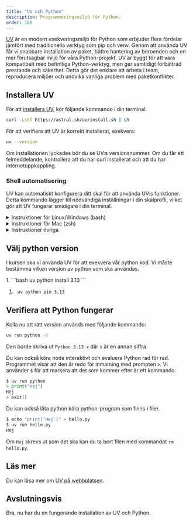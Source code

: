 ```yaml
---
title: "UV och Python"
description: Programmeringsmiljö för Python.
order: 160
---
```




[UV](https://docs.astral.sh/uv) är en modern exekveringsmiljö för Python som erbjuder flera fördelar jämfört med traditionella verktyg som pip och venv. Genom att använda UV får vi snabbare installation av paket, bättre hantering av beroenden och en mer förutsägbar miljö för våra Python-projekt. UV är byggt för att vara kompatibelt med befintliga Python-verktyg, men ger samtidigt förbättrad prestanda och säkerhet. Detta gör det enklare att arbeta i team, reproducera miljöer och undvika vanliga problem med paketkonflikter.

## Installera UV

För att [installera UV](https://docs.astral.sh/uv/getting-started/installation/#standalone-installer), kör följande kommando i din terminal:

```bash
curl -LsSf https://astral.sh/uv/install.sh | sh
```

För att verifiera att UV är korrekt installerat, exekvera:

```bash
uv --version
```
Om installationen lyckades bör du se UV:s versionsnummer. Om du får ett felmeddelande, kontrollera att du har curl installerat och att du har internetuppkoppling.



### Shell automatisering
UV kan automatiskt konfigurera ditt skal för att använda UV:s funktioner. Detta kommando lägger till nödvändiga inställningar i din skalprofil, vilket gör att UV fungerar smidigare i din terminal.

<details>
<summary>Instruktioner för Linux/Windows (bash)</summary>
Exekvera följande i terminalen:
```bash
echo 'eval "$(uv generate-shell-completion bash)"' >> ~/.bashrc
source ~/.bashrc
```
</details>


<details>
<summary>Instruktioner för Mac (zsh)</summary>
Exekvera följande i terminalen:
```bash
echo 'eval "$(uv generate-shell-completion zsh)"' >> ~/.zshrc
source ~/.zshrc
```
</details>

<details>
<summary>Instruktioner övriga</summary>

Kolla på UV webbsida om de stödjer din terminal. [UV Shell autocompletion](https://docs.astral.sh/uv/getting-started/installation/#__tabbed_3_3).
</details>

## Välj python version

I kursen ska vi använda UV för att exekvera vår python kod. Vi måste bestämma vilken version av python som ska användas.

<Steps>
1. ```bash
    uv python install 3.13
    ```

1. ```bash
    uv python pin 3.13
    ```
</Steps>



## Verifiera att Python fungerar

Kolla nu att rätt version används med följande kommando:
```bash
uv run python -V
```
Den borde skriva ut `Python 3.13.x` där `x` är en annan siffra.


Du kan också köra node interaktivt och evaluera Python rad för rad. Programmet visar att den är redo för inmatning med prompten `>`. Vi använder `$` för att markera att det som kommer efter är ett kommando.

```python title="Starta python interaktivt"
$ uv run python
> print("Hej")
Hej
> exit()
```

Du kan också låta python köra python-program som finns i filer.

```bash title="Exekvera python från en fil"
$ echo "print('Hej')" > hello.py
$ uv run hello.py
Hej
```

Om `Hej` skrevs ut som det ska kan du ta bort filen med kommandot `rm hello.py`.


## Läs mer

Du kan läsa mer om [UV på webbplatsen](https://docs.astral.sh/uv).


## Avslutningsvis

Bra, nu har du en fungerande installation av UV och Python.